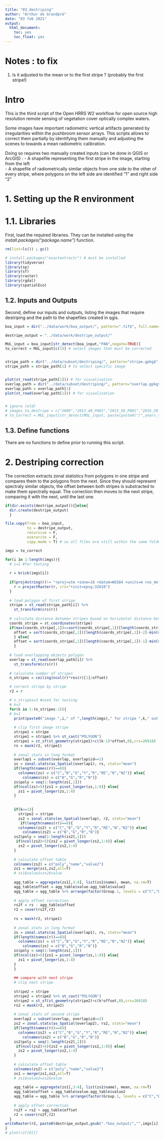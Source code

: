 ```yaml
---
title: "03_destriping"
author: "Arthur de Grandpré"
date: "03 feb 2021"
output: 
  html_document: 
    toc: yes
    toc_float: yes
---
```

# Notes : to fix
 1. Is it adjusted to the mean or to the first stripe ? (probably the first stripe!)



# Intro
This is the third script of the Open HRRS W2 workflow for open source high resolution remote sensing of vegetation cover optically complex waters.  

Some images have important radiometric vertical artifacts generated by irregularities within the pushbroom sensor arrays. This scripts allows to correct them partially by identifying them manually and adjusting the scenes to towards a mean radiometric calibration.  
  
Doing so requires two manually created inputs (can be done in QGIS or ArcGIS) : 
- A shapefile representing the first stripe in the image, starting from the left  
- A shapefile of radiometrically similar objects from one side to the other of every stripe, where polygons on the left side are identified "1" and right side "2"

# 1. Setting up the R environment

# 1.1. Libraries

First, load the required libraries. They can be installed using the *install.packages("package.name")* function.

```r
rm(list=ls()) ; gc()

# install.packages("exactextractr") # must be installed
library(tidyverse)
library(sp)
library(sf)
library(raster)
library(rgdal)
library(spatialEco)
```

## 1.2. Inputs and Outputs

Second, define our inputs and outputs, listing the images that require destriping and the path to the shapefiles created in qgis.

```r

boa_input = dir("../data/work/boa_output/", pattern=".tif$", full.names = T) # path of BOA reflectance output

destripe_output = "../data/work/destripe_output/"

MUL_input = boa_input[str_detect(boa_input,"PAN",negate=TRUE)]
to_correct = MUL_input[c(1)] # select images that must be corrected


stripe_path = dir("../data/subset/destriping/", pattern="stripe.gpkg$", full.names=T)
stripe_path = stripe_path[1] # to select specific image


plot(st_read(stripe_path[1])) # for visualisation
overlap_path = dir("../data/subset/destriping/", pattern="overlap.gpkg$", full.names=T)
overlap_path = overlap_path[1]
plot(st_read(overlap_path[1])) # for visualisation


# ignore (old)
# images_to_destripe = c("2009","2013_40_P001","2013_50_P001","2016_20_P002","2016_30_P001","2016_30_P002","2017","2018_10_P001","2018_10_P002","2019_P001","2019_P002")
# to_Correct = MUL_input[str_detect(MUL_input, paste(paste0("/",years_to_destripe), collapse = "|"))]
```

## 1.3. Define functions

There are no functions to define prior to running this script.  
  
# 2. Destriping correction

The correction extracts zonal statistics from polygons in one stripe and compares them to the polygons from the next. Since they should represent spectraly similar objects, the offset between both stripes is substracted to make them spectrally equal. The correction then moves to the next stripe, comparing it with the next, until the last one.

```r

if(dir.exists(destripe_output)){}else{
  dir.create(destripe_output)
  }

file.copy(from = boa_input,
          to = destripe_output,
          recursive = F,
          overwrite = F,
          copy.mode = T) # so all files are still within the same folder, even if they are not all corrected.

imgs = to_correct

for(i in 1:length(imgs)){
  # i=1 #for testing
  
  r = brick(imgs[i])
  
  if(proj4string(r)!= "+proj=utm +zone=18 +datum=WGS84 +units=m +no_defs"){
    r = projectRaster(r, crs="+init=epsg:32618")
  }
  
  # load polygon of first stripe
  stripe = st_read(stripe_path[i]) %>% 
    st_transform(crs(r))
  
  # calculate distance between stripes based on horizontal distance between vertexes
  coords_stripe = st_coordinates(stripe)
  if(max(coords_stripe[,1])==sort(coords_stripe[,1])[length(coords_stripe[,1])-1]){
    offset = sort(coords_stripe[,1])[length(coords_stripe[,1])-2]-min(st_coordinates(stripe)[,1])
    } else{
    offset = sort(coords_stripe[,1])[length(coords_stripe[,1])-1]-min(st_coordinates(stripe)[,1])
    }
  
  # load overlapping objects polygon
  overlap = st_read(overlap_path[i]) %>% 
    st_transform(crs(r))
  
  # calculate number of stripes
  n_stripes = ceiling(ncol(r)*res(r)[1]/offset)

  # correct stripe by stripe
  r2 = r

  # n_stripes=3 #used for testing
  # k=3
  for(k in 1:(n_stripes-1)){
  # k=1
    print(paste0("image ",i," of ",length(imgs)," for stripe ",k," out of ",n_stripes))
    
    # clip first image stripe
    stripe1 = stripe
    stripe1 = stripe1 %>% st_cast("POLYGON")
    stripe1 = st_sf(st_geometry(stripe1)+c((k-1)*offset,0),crs=26918)
    rs = mask(r2, stripe1)
    
    # zonal stats in long format
    overlap1 = subset(overlap, overlap$id==1)
    zs = zonal.stats(as_Spatial(overlap1), rs, stats="mean")
    if(length(names(r))==8){
      colnames(zs) = c("C","B","G","Y","R","RE","N","N2")} else{
        colnames(zs) = c("B","G","R","N")}
    zs$poly = seq(1:length(zs[,1]))
    if(ncol(zs)>5){zs1 = pivot_longer(zs,1:8)} else{
      zs1 = pivot_longer(zs,1:4)
    }
    
  
    if(k==1){
      stripe2 = stripe
      zs2 = zonal.stats(as_Spatial(overlap), r2, stats="mean")
       if(length(names(r))==8){
      colnames(zs2) = c("C","B","G","Y","R","RE","N","N2")} else{
        colnames(zs2) = c("B","G","R","N")}
    zs2$poly = seq(1:length(zs2[,1])) 
     if(ncol(zs2)>5){zs2 = pivot_longer(zs2,1:8)} else{
      zs2 = pivot_longer(zs2,1:4)
    }
    
    # calculate offset table
    colnames(zs2) = c("poly","name","value2")
    zs1 = merge(zs1,zs2,all=T)
    # zs1$value2=zs2$value
    
    agg_table = aggregate(zs1[,3:4], list(zs1$name), mean, na.rm=T)
    agg_table$offset = agg_table$value-agg_table$value2
    agg_table = agg_table %>% arrange(factor(Group.1, levels = c("C","B","G","Y","R","RE","N","N2")))
    
    # apply offset correction 
    rs2f = rs - agg_table$offset
    r2 = cover(rs2f,r2)
    
    rs = mask(r2, stripe1)
    
    # zonal stats in long format
    zs = zonal.stats(as_Spatial(overlap1), rs, stats="mean")
    if(length(names(r))==8){
      colnames(zs) = c("C","B","G","Y","R","RE","N","N2")} else{
        colnames(zs) = c("B","G","R","N")}
    zs$poly = seq(1:length(zs[,1]))
    if(ncol(zs)>5){zs1 = pivot_longer(zs,1:8)} else{
      zs1 = pivot_longer(zs,1:4)
    }
    }
    
    ## compare with next stripe
    # clip next stripe
    
    stripe2 = stripe
    stripe2 = stripe2 %>% st_cast("POLYGON")
    stripe2 = st_sf(st_geometry(stripe2)+c(k*offset,0),crs=26918)
    rs2 = mask(r2, stripe2)
    
    # zonal stats of second stripe
    overlap2 = subset(overlap, overlap$id==2)
    zs2 = zonal.stats(as_Spatial(overlap2), rs2, stats="mean")
    if(length(names(r))==8){
      colnames(zs2) = c("C","B","G","Y","R","RE","N","N2")} else{
        colnames(zs2) = c("B","G","R","N")}
    zs2$poly = seq(1:length(zs2[,1])) 
     if(ncol(zs2)>5){zs2 = pivot_longer(zs2,1:8)} else{
      zs2 = pivot_longer(zs2,1:4)
    }
    
    # calculate offset table
    colnames(zs2) = c("poly","name","value2")
    zs1 = merge(zs1,zs2,all=T)
    # zs1$value2=zs2$value
    
    agg_table = aggregate(zs1[,3:4], list(zs1$name), mean, na.rm=T)
    agg_table$offset = agg_table$value-agg_table$value2
    agg_table = agg_table %>% arrange(factor(Group.1, levels = c("C","B","G","Y","R","RE","N","N2")))
    
    # apply offset correction 
    rs2f = rs2 + agg_table$offset
    r2 = cover(rs2f,r2)
  }
writeRaster(r2, paste0(destripe_output,gsub(".*boa_output/","",imgs[i])), overwrite=T)
}
# plot(r2[[8]])
```
